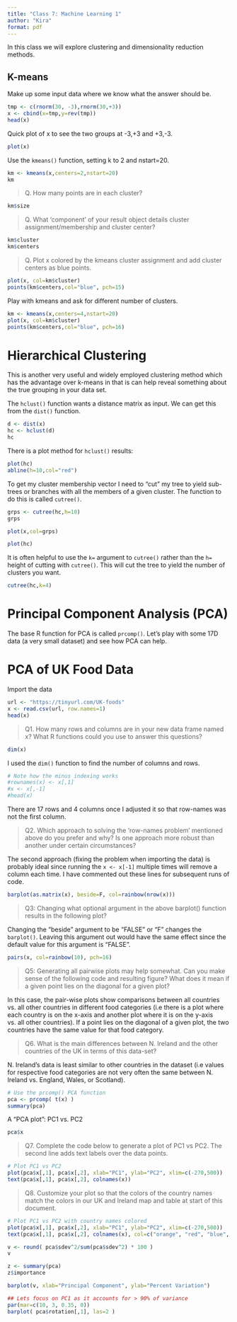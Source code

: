 ```yaml
---
title: "Class 7: Machine Learning 1"
author: "Kira"
format: pdf
---
```


In this class we will explore clustering and dimensionality reduction methods.

## K-means

Make up some input data where we know what the answer should be.

```r
tmp <- c(rnorm(30, -3),rnorm(30,+3))
x <- cbind(x=tmp,y=rev(tmp))
head(x)
```
Quick plot of x to see the two groups at -3,+3 and +3,-3.
```r
plot(x)
```

Use the `kmeans()` function, setting k to 2 and nstart=20.

```r
km <- kmeans(x,centers=2,nstart=20)
km
```

>Q. How many points are in each cluster?

```r
km$size
```

>Q. What 'component' of your result object details cluster assignment/membership and cluster center?

```r
km$cluster
km$centers
```

>Q. Plot x colored by the kmeans cluster assignment and add cluster centers as blue points.

```r
plot(x, col=km$cluster)
points(km$centers,col="blue", pch=15)
```

Play with kmeans and ask for different number of clusters.
```r
km <- kmeans(x,centers=4,nstart=20)
plot(x, col=km$cluster)
points(km$centers,col="blue", pch=16)
```

# Hierarchical Clustering

This is another very useful and widely employed clustering method which has the advantage over k-means in that is can help reveal something about the true grouping in your data set.

The `hclust()` function wants a distance matrix as input. We can get this from the `dist()` function.

```r
d <- dist(x)
hc <- hclust(d)
hc
```

There is a plot method for `hclust()` results:

```r
plot(hc)
abline(h=10,col="red")
```

To get my cluster membership vector I need to "cut" my tree to yield sub-trees or branches with all the members of a given cluster. The function to do this is called `cutree()`.

```r
grps <- cutree(hc,h=10)
grps
```

```r
plot(x,col=grps)
```
```r
plot(hc)
```

It is often helpful to use the `k=` argument to `cutree()` rather than the `h=` height of cutting with `cutree()`. This will cut the tree to yield the number of clusters you want.

```r
cutree(hc,k=4)
```

# Principal Component Analysis (PCA)

The base R function for PCA is called `prcomp()`.
Let's play with some 17D data (a very small dataset) and see how PCA can help.

# PCA of UK Food Data

Import the data

```r
url <- "https://tinyurl.com/UK-foods"
x <- read.csv(url, row.names=1)
head(x)
```
>Q1. How many rows and columns are in your new data frame named x? What R functions could you use to answer this questions?

```r
dim(x)
```

I used the `dim()` function to find the number of columns and rows.

```r
# Note how the minus indexing works
#rownames(x) <- x[,1]
#x <- x[,-1]
#head(x)
```

There are 17 rows and 4 columns once I adjusted it so that row-names was not the first column. 

>Q2. Which approach to solving the ‘row-names problem’ mentioned above do you prefer and why? Is one approach more robust than another under certain circumstances?

The second approach (fixing the problem when importing the data) is probably ideal since running the `x <- x[-1]` multiple times will remove a column each time. I have commented out these lines for subsequent runs of code.

```r
barplot(as.matrix(x), beside=F, col=rainbow(nrow(x)))
```

>Q3: Changing what optional argument in the above barplot() function results in the following plot?

Changing the "beside" argument to be "FALSE" or "F" changes the `barplot()`. Leaving this argument out would have the same effect since the default value for this argument is "FALSE".

```r
pairs(x, col=rainbow(10), pch=16)
```

>Q5: Generating all pairwise plots may help somewhat. Can you make sense of the following code and resulting figure? What does it mean if a given point lies on the diagonal for a given plot?

In this case, the pair-wise plots show comparisons between all countries vs. all other countries in different food categories (i.e there is a plot where each country is on the x-axis and another plot where it is on the y-axis vs. all other countries). If a point lies on the diagonal of a given plot, the two countries have the same value for that food category. 

>Q6. What is the main differences between N. Ireland and the other countries of the UK in terms of this data-set?

N. Ireland's data is least similar to other countries in the dataset (i.e values for respective food categories are not very often the same between N. Ireland vs. England, Wales, or Scotland).

```r
# Use the prcomp() PCA function 
pca <- prcomp( t(x) )
summary(pca)
```

A "PCA plot": PC1 vs. PC2

```r
pca$x
```


>Q7. Complete the code below to generate a plot of PC1 vs PC2. The second line adds text labels over the data points.

```r
# Plot PC1 vs PC2
plot(pca$x[,1], pca$x[,2], xlab="PC1", ylab="PC2", xlim=c(-270,500))
text(pca$x[,1], pca$x[,2], colnames(x))
```

>Q8. Customize your plot so that the colors of the country names match the colors in our UK and Ireland map and table at start of this document.

```r
# Plot PC1 vs PC2 with country names colored
plot(pca$x[,1], pca$x[,2], xlab="PC1", ylab="PC2", xlim=c(-270,500))
text(pca$x[,1], pca$x[,2], colnames(x), col=c("orange", "red", "blue", "darkgreen"))
```

```r
v <- round( pca$sdev^2/sum(pca$sdev^2) * 100 )
v
```

```r
z <- summary(pca)
z$importance
```

```r
barplot(v, xlab="Principal Component", ylab="Percent Variation")
```

```r
## Lets focus on PC1 as it accounts for > 90% of variance 
par(mar=c(10, 3, 0.35, 0))
barplot( pca$rotation[,1], las=2 )
```
